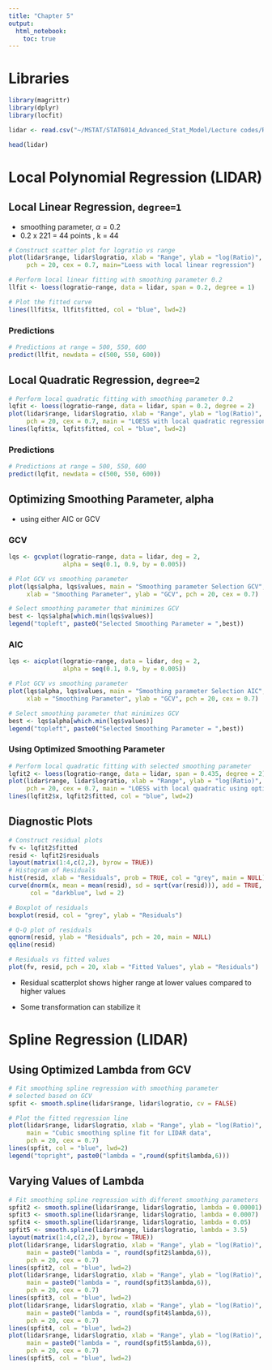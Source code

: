 ```yaml
---
title: "Chapter 5"
output: 
  html_notebook:
    toc: true
---
```


# Libraries

```r
library(magrittr)
library(dplyr)
library(locfit)
```


```r
lidar <- read.csv("~/MSTAT/STAT6014_Advanced_Stat_Model/Lecture codes/R codes and data for Chapter 5 examples-20200202/lidar.csv")

head(lidar)
```

# Local Polynomial Regression (LIDAR)

## Local Linear Regression, `degree=1`

* smoothing parameter, $\alpha = 0.2$
* 0.2 x 221 = 44 points , k = 44


```r
# Construct scatter plot for logratio vs range
plot(lidar$range, lidar$logratio, xlab = "Range", ylab = "log(Ratio)", 
     pch = 20, cex = 0.7, main="Loess with local linear regression")

# Perform local linear fitting with smoothing parameter 0.2
llfit <- loess(logratio~range, data = lidar, span = 0.2, degree = 1)

# Plot the fitted curve
lines(llfit$x, llfit$fitted, col = "blue", lwd=2)
```


### Predictions

```r
# Predictions at range = 500, 550, 600
predict(llfit, newdata = c(500, 550, 600))
```

## Local Quadratic Regression, `degree=2`

```r
# Perform local quadratic fitting with smoothing parameter 0.2
lqfit <- loess(logratio~range, data = lidar, span = 0.2, degree = 2)
plot(lidar$range, lidar$logratio, xlab = "Range", ylab = "log(Ratio)", 
     pch = 20, cex = 0.7, main = "LOESS with local quadratic regression")
lines(lqfit$x, lqfit$fitted, col = "blue", lwd=2)
```


### Predictions

```r
# Predictions at range = 500, 550, 600
predict(lqfit, newdata = c(500, 550, 600))
```



## Optimizing Smoothing Parameter, alpha

* using either AIC or GCV


### GCV

```r
lqs <- gcvplot(logratio~range, data = lidar, deg = 2,
               alpha = seq(0.1, 0.9, by = 0.005))

# Plot GCV vs smoothing parameter
plot(lqs$alpha, lqs$values, main = "Smoothing parameter Selection GCV",
     xlab = "Smoothing Parameter", ylab = "GCV", pch = 20, cex = 0.7)

# Select smoothing parameter that minimizes GCV
best <- lqs$alpha[which.min(lqs$values)]
legend("topleft", paste0("Selected Smoothing Parameter = ",best))
```

### AIC

```r
lqs <- aicplot(logratio~range, data = lidar, deg = 2,
               alpha = seq(0.1, 0.9, by = 0.005))

# Plot GCV vs smoothing parameter
plot(lqs$alpha, lqs$values, main = "Smoothing parameter Selection AIC",
     xlab = "Smoothing Parameter", ylab = "GCV", pch = 20, cex = 0.7)

# Select smoothing parameter that minimizes GCV
best <- lqs$alpha[which.min(lqs$values)]
legend("topleft", paste0("Selected Smoothing Parameter = ",best))
```


### Using Optimized Smoothing Parameter

```r
# Perform local quadratic fitting with selected smoothing parameter
lqfit2 <- loess(logratio~range, data = lidar, span = 0.435, degree = 2)
plot(lidar$range, lidar$logratio, xlab = "Range", ylab = "log(Ratio)", 
     pch = 20, cex = 0.7, main = "LOESS with local quadratic using optimized alpha")
lines(lqfit2$x, lqfit2$fitted, col = "blue", lwd=2)
```

## Diagnostic Plots


```r
# Construct residual plots
fv <- lqfit2$fitted
resid <- lqfit2$residuals
layout(matrix(1:4,c(2,2), byrow = TRUE))
# Histogram of Residuals
hist(resid, xlab = "Residuals", prob = TRUE, col = "grey", main = NULL)
curve(dnorm(x, mean = mean(resid), sd = sqrt(var(resid))), add = TRUE,
      col = "darkblue", lwd = 2)

# Boxplot of residuals
boxplot(resid, col = "grey", ylab = "Residuals")

# Q-Q plot of residuals
qqnorm(resid, ylab = "Residuals", pch = 20, main = NULL)
qqline(resid)

# Residuals vs fitted values
plot(fv, resid, pch = 20, xlab = "Fitted Values", ylab = "Residuals")
```
* Residual scatterplot shows higher range at lower values compared to higher values

* Some transformation can stabilize it


# Spline Regression (LIDAR)


## Using Optimized Lambda from GCV

```r
# Fit smoothing spline regression with smoothing parameter 
# selected based on GCV
spfit <- smooth.spline(lidar$range, lidar$logratio, cv = FALSE)

# Plot the fitted regression line
plot(lidar$range, lidar$logratio, xlab = "Range", ylab = "log(Ratio)",
     main = "Cubic smoothing spline fit for LIDAR data",
     pch = 20, cex = 0.7)
lines(spfit, col = "blue", lwd=2)
legend("topright", paste0("lambda = ",round(spfit$lambda,6)))
```

## Varying Values of Lambda

```r
# Fit smoothing spline regression with different smoothing parameters
spfit2 <- smooth.spline(lidar$range, lidar$logratio, lambda = 0.00001)
spfit3 <- smooth.spline(lidar$range, lidar$logratio, lambda = 0.0007)
spfit4 <- smooth.spline(lidar$range, lidar$logratio, lambda = 0.05)
spfit5 <- smooth.spline(lidar$range, lidar$logratio, lambda = 3.5)
layout(matrix(1:4,c(2,2), byrow = TRUE))
plot(lidar$range, lidar$logratio, xlab = "Range", ylab = "log(Ratio)",
     main = paste0("lambda = ", round(spfit2$lambda,6)),
     pch = 20, cex = 0.7)
lines(spfit2, col = "blue", lwd=2)
plot(lidar$range, lidar$logratio, xlab = "Range", ylab = "log(Ratio)",
     main = paste0("lambda = ", round(spfit3$lambda,6)),
     pch = 20, cex = 0.7)
lines(spfit3, col = "blue", lwd=2)
plot(lidar$range, lidar$logratio, xlab = "Range", ylab = "log(Ratio)",
     main = paste0("lambda = ", round(spfit4$lambda,6)),
     pch = 20, cex = 0.7)
lines(spfit4, col = "blue", lwd=2)
plot(lidar$range, lidar$logratio, xlab = "Range", ylab = "log(Ratio)",
     main = paste0("lambda = ", round(spfit5$lambda,6)),
     pch = 20, cex = 0.7)
lines(spfit5, col = "blue", lwd=2)
```

